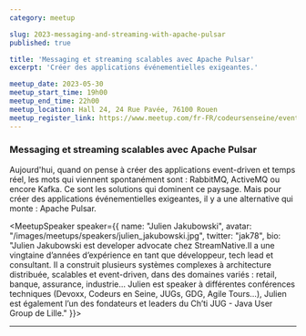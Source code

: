 ```yaml
---
category: meetup

slug: 2023-messaging-and-streaming-with-apache-pulsar
published: true

title: 'Messaging et streaming scalables avec Apache Pulsar'
excerpt: 'Créer des applications événementielles exigeantes.'

meetup_date: 2023-05-30
meetup_start_time: 19h00
meetup_end_time: 22h00
meetup_location: Hall 24, 24 Rue Pavée, 76100 Rouen
meetup_register_link: https://www.meetup.com/fr-FR/codeursenseine/events/293712293/
---
```


### Messaging et streaming scalables avec Apache Pulsar

Aujourd'hui, quand on pense à créer des applications event-driven et temps réel, les mots qui viennent spontanément sont : RabbitMQ, ActiveMQ ou encore Kafka. Ce sont les solutions qui dominent ce paysage. Mais pour créer des applications événementielles exigeantes, il y a une alternative qui monte : Apache Pulsar.

<MeetupSpeaker speaker={{
  name: "Julien Jakubowski",
  avatar: "/images/meetups/speakers/julien_jakubowski.jpg",
  twitter: "jak78",
  bio: "Julien Jakubowski est developer advocate chez StreamNative.Il a une vingtaine d’années d’expérience en tant que développeur, tech lead et consultant. Il a construit plusieurs systèmes complexes à architecture distribuée, scalables et event-driven, dans des domaines variés : retail, banque, assurance, industrie… Julien est speaker à différentes conférences techniques (Devoxx, Codeurs en Seine, JUGs, GDG, Agile Tours…), Julien est également l’un des fondateurs et leaders du Ch’ti JUG - Java User Group de Lille."
}}>

</MeetupSpeaker>

---
